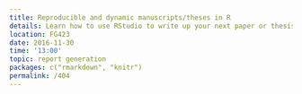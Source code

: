 ```yaml
---
title: Reproducible and dynamic manuscripts/theses in R
details: Learn how to use RStudio to write up your next paper or thesis.
location: FG423
date: 2016-11-30
time: '13:00'
topic: report generation
packages: c("rmarkdown", "knitr")
permalink: /404
---
```

